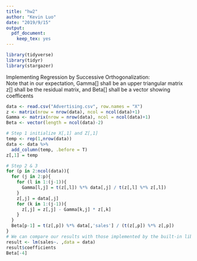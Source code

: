 ```yaml
---
title: "hw2"
author: "Kevin Luo"
date: "2019/9/15"
output: 
  pdf_document:
    keep_tex: yes
---
```


```r
library(tidyverse)
library(tidyr)
library(stargazer)
```

Implementing Regression by Successive Orthogonalization:  
Note that in our expectation, Gamma[] shall be an upper triangular matrix  
z[] shall be the residual matrix, and Beta[] shall be a vector showing coefficents  
```r
data <- read.csv("Advertising.csv", row.names = "X")
z <- matrix(nrow = nrow(data), ncol = ncol(data)+1)
Gamma <- matrix(nrow = nrow(data), ncol = ncol(data)+1)
Beta <- vector(length = ncol(data)-2)
```

```r
# Step 1 initialize X[,1] and Z[,1]
temp <- rep(1,nrow(data))
data <- data %>%
  add_column(temp, .before = T)
z[,1] = temp
```

```r
# Step 2 & 3
for (p in 2:ncol(data)){
  for (j in 2:p){
    for (l in 1:(j-1)){
      Gamma[l,j] = t(z[,l]) %*% data[,j] / t(z[,l] %*% z[,l])
    }
    z[,j] = data[,j]
    for (k in 1:(j-1)){
      z[,j] = z[,j] - Gamma[k,j] * z[,k]
    }
  }
  Beta[p-1] = t(z[,p]) %*% data[,'sales'] / (t(z[,p]) %*% z[,p])
}
# We can compare our results with those implemented by the built-in library of R
result <- lm(sales~. ,data = data)
result$coefficients
Beta[-4]
```

